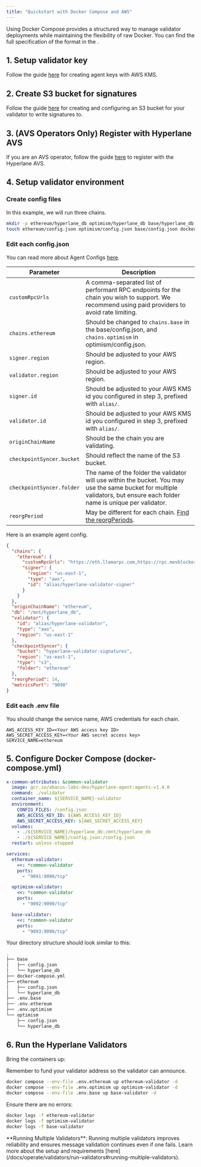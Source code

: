 ```yaml
---
title: "Quickstart with Docker Compose and AWS"
---
```


Using Docker Compose provides a structured way to manage validator deployments while maintaining the flexibility of raw Docker. You can find the full specification of the format in the .

## 1. Setup validator key

Follow the guide [here](/operate/key-management/set-up-agent-keys#2-aws-kms) for creating agent keys with AWS KMS.

## 2. Create S3 bucket for signatures

Follow the guide [here](/operate/validators/validator-signatures-aws) for creating and configuring an S3 bucket for your validator to write signatures to.

## 3. (AVS Operators Only) Register with Hyperlane AVS[​](#3-avs-operators-only-register-with-hyperlane-avs "Direct link to 3. (AVS Operators Only) Register with Hyperlane AVS")

If you are an AVS operator, follow the guide [here](/operate/guides/avs-operator-guide#4-register-your-operator) to register with the Hyperlane AVS.

## 4. Setup validator environment

### Create config files

In this example, we will run three chains.

```bash
mkdir -p ethereum/hyperlane_db optimism/hyperlane_db base/hyperlane_db && \
touch ethereum/config.json optimism/config.json base/config.json docker-compose.yml .env.ethereum .env.optimism .env.base
```

### Edit each config.json

You can read more about Agent Configs [here](/operate/config/agent-config).

| Parameter                 | Description                                                                                                                                                                |
| ------------------------- | -------------------------------------------------------------------------------------------------------------------------------------------------------------------------- |
| `customRpcUrls`           | A comma-separated list of performant RPC endpoints for the chain you wish to support. We recommend using paid providers to avoid rate limiting.                            |
| `chains.ethereum`         | Should be changed to `chains.base` in the base/config.json, and `chains.optimism` in optimism/config.json.                                                                 |
| `signer.region`           | Should be adjusted to your AWS region.                                                                                                                                     |
| `validator.region`        | Should be adjusted to your AWS region.                                                                                                                                     |
| `signer.id`               | Should be adjusted to your AWS KMS id you configured in step 3, prefixed with `alias/`.                                                                                    |
| `validator.id`            | Should be adjusted to your AWS KMS id you configured in step 3, prefixed with `alias/`.                                                                                    |
| `originChainName`         | Should be the chain you are validating.                                                                                                                                    |
| `checkpointSyncer.bucket` | Should reflect the name of the S3 bucket.                                                                                                                                  |
| `checkpointSyncer.folder` | The name of the folder the validator will use within the bucket. You may use the same bucket for multiple validators, but ensure each folder name is unique per validator. |
| `reorgPeriod`             | May be different for each chain. [Find the reorgPeriods](https://github.com/hyperlane-xyz/hyperlane-registry/tree/main/chains).                                            |

Here is an example agent config.

```json
{
  "chains": {
    "ethereum": {
      "customRpcUrls": "https://eth.llamarpc.com,https://rpc.mevblocker.io",
      "signer": {
        "region": "us-east-1",
        "type": "aws",
        "id": "alias/hyperlane-validator-signer"
      }
    }
  },
  "originChainName": "ethereum",
  "db": "/mnt/hyperlane_db",
  "validator": {
    "id": "alias/hyperlane-validator",
    "type": "aws",
    "region": "us-east-1"
  },
  "checkpointSyncer": {
    "bucket": "hyperlane-validator-signatures",
    "region": "us-east-1",
    "type": "s3",
    "folder": "ethereum"
  },
  "reorgPeriod": 14,
  "metricsPort": "9090"
}
```

### Edit each .env file

You should change the service name, AWS credentials for each chain.

```
AWS_ACCESS_KEY_ID=<Your AWS access key ID>
AWS_SECRET_ACCESS_KEY=<Your AWS secret access key>
SERVICE_NAME=ethereum
```

## 5. Configure Docker Compose (docker-compose.yml)

```yaml
x-common-attributes: &common-validator
  image: gcr.io/abacus-labs-dev/hyperlane-agent:agents-v1.4.0
  command: ./validator
  container_name: ${SERVICE_NAME}-validator
  environment:
    CONFIG_FILES: /config.json
    AWS_ACCESS_KEY_ID: ${AWS_ACCESS_KEY_ID}
    AWS_SECRET_ACCESS_KEY: ${AWS_SECRET_ACCESS_KEY}
  volumes:
    - ./${SERVICE_NAME}/hyperlane_db:/mnt/hyperlane_db
    - ./${SERVICE_NAME}/config.json:/config.json
  restart: unless-stopped

services:
  ethereum-validator:
    <<: *common-validator
    ports:
      - "9091:9090/tcp"

  optimism-validator:
    <<: *common-validator
    ports:
      - "9092:9090/tcp"

  base-validator:
    <<: *common-validator
    ports:
      - "9093:9090/tcp"
```

Your directory structure should look similar to this:

```bash
.
├── base
│   ├── config.json
│   └── hyperlane_db
├── docker-compose.yml
├── ethereum
│   ├── config.json
│   └── hyperlane_db
├── .env.base
├── .env.ethereum
├── .env.optimism
└── optimism
    ├── config.json
    └── hyperlane_db
```

## 6. Run the Hyperlane Validators

Bring the containers up:

Remember to fund your validator address so the validator can announce.

```bash
docker compose --env-file .env.ethereum up ethereum-validator -d
docker compose --env-file .env.optimism up optimism-validator -d
docker compose --env-file .env.base up base-validator -d
```

Ensure there are no errors:

```bash
docker logs -f ethereum-validator
docker logs -f optimism-validator
docker logs -f base-validator
```

<Check>
  **Running Multiple Validators**: Running multiple validators improves
  reliability and ensures message validation continues even if one fails. Learn
  more about the setup and requirements
  [here](/docs/operate/validators/run-validators#running-multiple-validators).
</Check>
